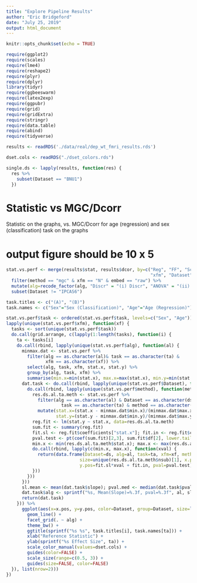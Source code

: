 ```yaml
---
title: "Explore Pipeline Results"
author: "Eric Bridgeford"
date: "July 25, 2019"
output: html_document
---
```


```r
knitr::opts_chunk$set(echo = TRUE)
```


```r
require(ggplot2)
require(scales)
require(lme4)
require(reshape2)
require(plyr)
require(dplyr)
library(tidyr)
require(ggbeeswarm)
require(latex2exp)
require(ggpubr)
require(grid)
require(gridExtra)
require(stringr)
require(data.table)
require(abind)
require(tidyverse)
```


```r
results <- readRDS('./data/real/dep_wt_fmri_results.rds')

dset.cols <- readRDS("./dset_colors.rds")

single.ds <- lapply(results, function(res) {
  res %>%
    subset(Dataset == "BNU1")
  })

```

# Statistic vs MGC/Dcorr

Statistic on the graphs, vs. MGC/Dcorr for age (regression) and sex (classification) task on the graphs

# output figure should be 10 x 5

```r
stat.vs.perf <- merge(results$stat, results$dcor, by=c("Reg", "FF", "Scr", "GSR", "Parcellation",
                                                       "xfm", "Dataset", "nsub", "nses", "nroi", "nscans")) %>%
  filter(method == "mgc" & xfm == "N" & embed == "raw") %>%
  mutate(alg=recode_factor(alg, "Discr" = "(i) Discr", "ANOVA" = "(ii) ANOVA o PCA", "ICC" = "(iii) ICC o PCA", "I2C2" = "(iv) I2C2")) %>%
  subset(Dataset != "IPCAS6")

task.titles <- c("(A)", "(B)")
task.names <- c("Sex"="Sex (Classification)", "Age"="Age (Regression)")

stat.vs.perf$task <- ordered(stat.vs.perf$task, levels=c("Sex", "Age"))
lapply(unique(stat.vs.perf$xfm), function(xf) {
  tasks <- sort(unique(stat.vs.perf$task))
  do.call(grid.arrange, c(lapply(1:length(tasks), function(i) {
    ta <- tasks[i]
    do.call(rbind, lapply(unique(stat.vs.perf$alg), function(al) {
      minmax.dat <- stat.vs.perf %>%
        filter(alg == as.character(al)& task == as.character(ta) & 
               xfm == as.character(xf)) %>%
        select(alg, task, xfm, stat.x, stat.y) %>%
        group_by(alg, task, xfm) %>%
        summarise(min.x=min(stat.x), max.x=max(stat.x), min.y=min(stat.y), max.y=max(stat.y))
      dat.task <- do.call(rbind, lapply(unique(stat.vs.perf$Dataset), function(ds) {
        do.call(rbind, lapply(unique(stat.vs.perf$method), function(meth) {
          res.ds.al.ta.meth <- stat.vs.perf %>%
            filter(alg == as.character(al) & Dataset == as.character(ds) & 
                     task == as.character(ta) & method == as.character(meth) & xfm == as.character(xf)) %>%
            mutate(stat.x=(stat.x - minmax.dat$min.x)/(minmax.dat$max.x - minmax.dat$min.x), 
                   stat.y=(stat.y - minmax.dat$min.y)/(minmax.dat$max.y - minmax.dat$min.y))
          reg.fit <- lm(stat.y ~ stat.x, data=res.ds.al.ta.meth)
          sum.fit <- summary(reg.fit)
          fit.sl <- reg.fit$coefficients["stat.x"]; fit.in <- reg.fit$coefficients["(Intercept)"]
          pval.test <- pt(coef(sum.fit)[2,3], sum.fit$df[2], lower.tail=FALSE)
          min.x <- min(res.ds.al.ta.meth$stat.x); max.x <- max(res.ds.al.ta.meth$stat.x)
          do.call(rbind, lapply(c(min.x, max.x), function(xval) {
            return(data.frame(Dataset=ds, alg=al, task=ta, xfm=xf, method=meth, 
                            size=unique(res.ds.al.ta.meth$nsub)[1], x.pos=xval, slope=fit.sl,
                            y.pos=fit.sl*xval + fit.in, pval=pval.test))
          }))
        }))
      }))
      sl.mean <- mean(dat.task$slope); pval.med <- median(dat.task$pval)
      dat.task$alg <- sprintf("%s, Mean(Slope)=%.3f, pval=%.3f", al, sl.mean, pval.med)
      return(dat.task)
    })) %>%
      ggplot(aes(x=x.pos, y=y.pos, color=Dataset, group=Dataset, size=log(size))) +
        geom_line() +
        facet_grid(. ~ alg) +
        theme_bw() +
        ggtitle(sprintf("%s %s", task.titles[i], task.names[ta])) +
        xlab("Reference Statistic") +
        ylab(sprintf("%s Effect Size", ta)) +
        scale_color_manual(values=dset.cols) +
        guides(color=FALSE) +
        scale_size(range=c(0.5, 3)) +
        guides(size=FALSE, color=FALSE)
  }), list(nrow=2)))
})
```
